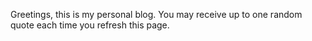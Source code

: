 
Greetings, this is my personal blog. You may receive up to one random quote each time you refresh this page.

<RandomQuote />

<RandomPlant />
